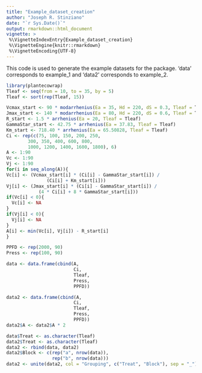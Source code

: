 ```yaml
---
title: "Example_dataset_creation"
author: "Joseph R. Stinziano"
date: "`r Sys.Date()`"
output: rmarkdown::html_document
vignette: >
 %\VignetteIndexEntry{Example_dataset_creation}
 %\VignetteEngine{knitr::rmarkdown}
 %\VignetteEncoding{UTF-8}
---
```

This code is used to generate the example datasets for the package.
'data' corresponds to example_1 and 'data2' corresponds to example_2.
```r
library(plantecowrap)
Tleaf <- seq(from = 10, to = 35, by = 5)
Tleaf <- sort(rep(Tleaf, 15))

Vcmax_start <- 90 * modarrhenius(Ea = 35, Hd = 220, dS = 0.3, Tleaf = Tleaf)
Jmax_start <- 140 * modarrhenius(Ea = 80, Hd = 220, dS = 0.6, Tleaf = Tleaf)
R_start <- 1.5 * arrhenius(Ea = 20, Tleaf = Tleaf)
GammaStar_start <- 42.75 * arrhenius(Ea = 37.83, Tleaf = Tleaf)
Km_start <- 718.40 * arrhenius(Ea = 65.50828, Tleaf = Tleaf)
Ci <- rep(c(75, 100, 150, 200, 250,
        300, 350, 400, 600, 800,
        1000, 1200, 1400, 1600, 1800), 6)
A <- 1:90
Vc <- 1:90
Vj <- 1:90
for(i in seq_along(A)){
Vc[i] <- (Vcmax_start[i] * (Ci[i] - GammaStar_start[i]) / 
               (Ci[i] + Km_start[i]))
Vj[i] <- (Jmax_start[i] * (Ci[i] - GammaStar_start[i]) / 
            (4 * Ci[i] + 8 * GammaStar_start[i]))
if(Vc[i] < 0){
  Vc[i] <- NA
}
if(Vj[i] < 0){
  Vj[i] <- NA
}
A[i] <- min(Vc[i], Vj[i]) - R_start[i]
}

PPFD <- rep(2000, 90)
Press <- rep(100, 90)

data <- data.frame(cbind(A,
                         Ci,
                         Tleaf,
                         Press,
                         PPFD))

data2 <- data.frame(cbind(A,
                         Ci,
                         Tleaf,
                         Press,
                         PPFD))
data2$A <- data2$A * 2

data$Treat <- as.character(Tleaf)
data2$Treat <- as.character(Tleaf)
data2 <- rbind(data, data2)
data2$Block <- c(rep("a", nrow(data)),
                 rep("b", nrow(data)))
data2 <- unite(data2, col = "Grouping", c("Treat", "Block"), sep = "_")
```

